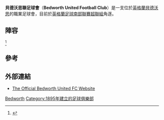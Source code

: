 {{Infobox football club |
  clubname = 貝德沃思聯足球會 |
  image    = <!-- 檔案不存在 [[File:Bedworth_United_FC_logo.png|200px]] ，可從英文維基百科取得 -->|
  fullname = Bedworth United Football Club |
  nickname = The Greenbacks |
  founded  = {{start date and age|1895}} |
  ground   =  |
  capacity = 3,000<ref>{{cite web|title=The Oval, Bedworth|url=http://www.soccerway.com/teams/england/bedworth-united-fc/venue/|work=Soccerway|publisher=Global Sports Media|accessdate=20 August 2011|archive-date=2016-08-29|archive-url=https://web.archive.org/web/20160829000632/http://www.soccerway.com/teams/england/bedworth-united-fc/venue/|dead-url=no}}</ref> |
  chairman = Neill Rayson-Randle |
  manager  = [[Stuart_Storer|Stuart Storer]]|
  league   = [[英格蘭足球南部聯賽|英格蘭足球南部聯賽]]甲組（中部）
| season   = 2015–16
| position = [[英格蘭足球南部聯賽超聯組|英格蘭足球南部聯賽超聯組]], 21 (降級) |
  <!--Home Kit-->
| pattern_la1   =
| pattern_b1    = _collargreen
| pattern_ra1   =
| pattern_sh1   =
| pattern_so1   =
| leftarm1      = 009900
| body1         = 009900
| rightarm1     = 009900
| socks1        = 009900
| shorts1       = 009900
<!--Away Kit-->
| pattern_la2   =
| pattern_b2    = _navyangleshoulder
| pattern_ra2   =
| pattern_sh2   = _white stripes
| pattern_so2   = _whiteline
| leftarm2      = FFFF00
| body2         = FFFF00
| rightarm2     = 000000
| socks2        = FFFF00
| shorts2       = 000000
}}
'''貝德沃思聯足球會'''（'''Bedworth United Football Club'''）是一支位於[[英格蘭|英格蘭]][[貝德沃思|貝德沃思]]的職業足球會，目前於[[英格蘭足球南部聯賽超聯組|英格蘭足球南部聯賽超聯組]]角逐。

==陣容==
{{updated|2014年8月8日}}<ref>{{Cite web |url=http://www.pitchero.com/clubs/bedworthunited/s/the-team-33767.html |title=存档副本 |access-date=2016-07-26 |archive-date=2015-06-11 |archive-url=https://web.archive.org/web/20150611201953/http://www.pitchero.com/clubs/bedworthunited/s/the-team-33767.html |dead-url=no }}</ref>
{{football squad start}}
{{fs player| no= | nat=ENG | pos=DF| name=Aaron Bains}}
{{fs player| no= | nat=ENG | pos=DF| name=Marlon Walters}}
{{fs player| no= | nat=ENG | pos=DF| name=Peter Folkes}}
{{fs player| no= | nat=ENG | pos=DF| name=Ricky Hill}}
{{fs player| no= | nat=NZL | pos=DF| name=[[Luke_Rowe_(footballer)|Luke Rowe]]}}
{{fs player| no= | nat=ENG | pos=DF| name=Chris Tullin}}
{{fs player| no= | nat=ENG | pos=MF| name=David Barnett}}
{{fs player| no= | nat=ENG | pos=MF| name=Chad Degville-Cross}}
{{fs mid}}
{{fs player| no= | nat=ENG | pos=MF| name=Mitchell Thomson}}
{{fs player| no= | nat=ENG | pos=MF| name=Keenan Meakin-Richards}}
{{fs player| no= | nat=ENG | pos=MF| name=Kurtis Mewies}}
{{fs player| no= | nat=ENG | pos=MF| name=Andrew Westwood}}
{{fs player| no= | nat=ENG | pos=MF| name=N/A}}
{{fs player| no= | nat=ENG | pos=MF| name=Fat Pete}}
{{fs player| no= | nat=ENG | pos=FW| name=[[Iyseden_Christie|Iyseden Christie]]}}
{{fs player| no= | nat=ENG | pos=FW| name=John Snoopy}}
{{fs end}}

== 參考 ==
{{Reflist}}

== 外部連結 ==
*[http://www.bedworthunited.co.uk/ The Official Bedworth United FC Website] {{Wayback|url=http://www.bedworthunited.co.uk/ |date=20210119020706 }}

[[Category:華威郡足球會|Bedworth]]
[[Category:1895年建立的足球俱樂部|Category:1895年建立的足球俱樂部]]